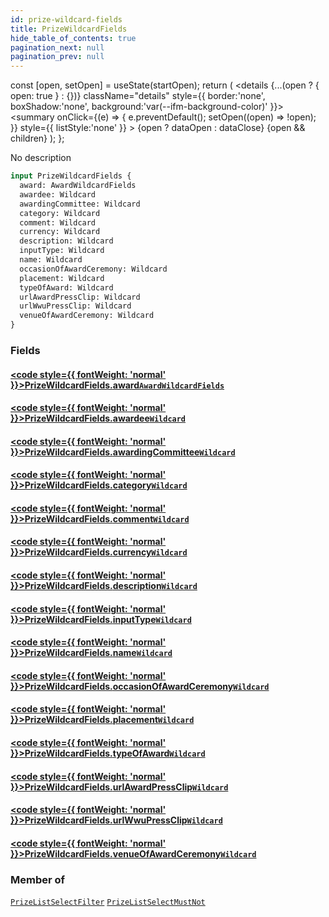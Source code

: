 ```yaml
---
id: prize-wildcard-fields
title: PrizeWildcardFields
hide_table_of_contents: true
pagination_next: null
pagination_prev: null
---
```







  const [open, setOpen] = useState(startOpen);
  return (
    <details {...(open ? { open: true } : {})} className="details" style={{ border:'none', boxShadow:'none', background:'var(--ifm-background-color)' }}>
      <summary
        onClick={(e) => {
          e.preventDefault();
          setOpen((open) => !open);
        }}
        style={{ listStyle:'none' }}
      >
      {open ? dataOpen : dataClose}
      </summary>
      {open && children}
    </details>
  );
};




No description


```graphql
input PrizeWildcardFields {
  award: AwardWildcardFields
  awardee: Wildcard
  awardingCommittee: Wildcard
  category: Wildcard
  comment: Wildcard
  currency: Wildcard
  description: Wildcard
  inputType: Wildcard
  name: Wildcard
  occasionOfAwardCeremony: Wildcard
  placement: Wildcard
  typeOfAward: Wildcard
  urlAwardPressClip: Wildcard
  urlWwuPressClip: Wildcard
  venueOfAwardCeremony: Wildcard
}
```




### Fields

#### [<code style={{ fontWeight: 'normal' }}>PrizeWildcardFields.<b>award</b></code>](#)<Bullet />[`AwardWildcardFields`](/cris/inputs/award-wildcard-fields) <Badge class="secondary" text="input"/>
> 
> 

#### [<code style={{ fontWeight: 'normal' }}>PrizeWildcardFields.<b>awardee</b></code>](#)<Bullet />[`Wildcard`](/cris/inputs/wildcard) <Badge class="secondary" text="input"/>
> 
> 

#### [<code style={{ fontWeight: 'normal' }}>PrizeWildcardFields.<b>awardingCommittee</b></code>](#)<Bullet />[`Wildcard`](/cris/inputs/wildcard) <Badge class="secondary" text="input"/>
> 
> 

#### [<code style={{ fontWeight: 'normal' }}>PrizeWildcardFields.<b>category</b></code>](#)<Bullet />[`Wildcard`](/cris/inputs/wildcard) <Badge class="secondary" text="input"/>
> 
> 

#### [<code style={{ fontWeight: 'normal' }}>PrizeWildcardFields.<b>comment</b></code>](#)<Bullet />[`Wildcard`](/cris/inputs/wildcard) <Badge class="secondary" text="input"/>
> 
> 

#### [<code style={{ fontWeight: 'normal' }}>PrizeWildcardFields.<b>currency</b></code>](#)<Bullet />[`Wildcard`](/cris/inputs/wildcard) <Badge class="secondary" text="input"/>
> 
> 

#### [<code style={{ fontWeight: 'normal' }}>PrizeWildcardFields.<b>description</b></code>](#)<Bullet />[`Wildcard`](/cris/inputs/wildcard) <Badge class="secondary" text="input"/>
> 
> 

#### [<code style={{ fontWeight: 'normal' }}>PrizeWildcardFields.<b>inputType</b></code>](#)<Bullet />[`Wildcard`](/cris/inputs/wildcard) <Badge class="secondary" text="input"/>
> 
> 

#### [<code style={{ fontWeight: 'normal' }}>PrizeWildcardFields.<b>name</b></code>](#)<Bullet />[`Wildcard`](/cris/inputs/wildcard) <Badge class="secondary" text="input"/>
> 
> 

#### [<code style={{ fontWeight: 'normal' }}>PrizeWildcardFields.<b>occasionOfAwardCeremony</b></code>](#)<Bullet />[`Wildcard`](/cris/inputs/wildcard) <Badge class="secondary" text="input"/>
> 
> 

#### [<code style={{ fontWeight: 'normal' }}>PrizeWildcardFields.<b>placement</b></code>](#)<Bullet />[`Wildcard`](/cris/inputs/wildcard) <Badge class="secondary" text="input"/>
> 
> 

#### [<code style={{ fontWeight: 'normal' }}>PrizeWildcardFields.<b>typeOfAward</b></code>](#)<Bullet />[`Wildcard`](/cris/inputs/wildcard) <Badge class="secondary" text="input"/>
> 
> 

#### [<code style={{ fontWeight: 'normal' }}>PrizeWildcardFields.<b>urlAwardPressClip</b></code>](#)<Bullet />[`Wildcard`](/cris/inputs/wildcard) <Badge class="secondary" text="input"/>
> 
> 

#### [<code style={{ fontWeight: 'normal' }}>PrizeWildcardFields.<b>urlWwuPressClip</b></code>](#)<Bullet />[`Wildcard`](/cris/inputs/wildcard) <Badge class="secondary" text="input"/>
> 
> 

#### [<code style={{ fontWeight: 'normal' }}>PrizeWildcardFields.<b>venueOfAwardCeremony</b></code>](#)<Bullet />[`Wildcard`](/cris/inputs/wildcard) <Badge class="secondary" text="input"/>
> 
> 



### Member of

[`PrizeListSelectFilter`](/cris/inputs/prize-list-select-filter)  <Badge class="secondary" text="input"/><Bullet />[`PrizeListSelectMustNot`](/cris/inputs/prize-list-select-must-not)  <Badge class="secondary" text="input"/>

